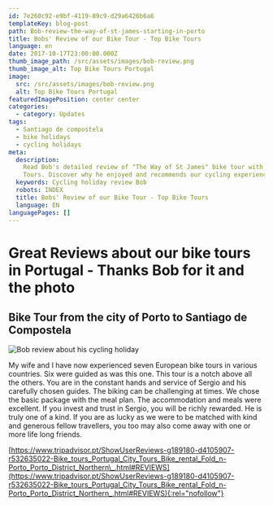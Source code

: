 ```yaml
---
id: 7e260c92-e9bf-4119-89c9-d29a6426b6a6
templateKey: blog-post
path: Bob-review-the-way-of-st-james-starting-in-porto
title: Bobs' Review of our Bike Tour - Top Bike Tours
language: en
date: 2017-10-17T23:00:00.000Z
thumb_image_path: /src/assets/images/bob-review.png
thumb_image_alt: Top Bike Tours Portugal
image:
  src: /src/assets/images/bob-review.png
  alt: Top Bike Tours Portugal
featuredImagePosition: center center
categories:
  - category: Updates
tags:
  - Santiago de compostela
  - bike holidays
  - cycling holidays
meta:
  description:
    Read Bob's detailed review of "The Way of St James" bike tour with Top Bike
    Tours. Discover why he enjoyed and recommends our cycling experience.
  keywords: Cycling holiday review Bob
  robots: INDEX
  title: Bobs' Review of our Bike Tour - Top Bike Tours
  language: EN
languagePages: []
---
```


# Great Reviews about our bike tours in Portugal - Thanks Bob for it and the photo

## Bike Tour from the city of Porto to Santiago de Compostela

![Bob review about his cycling holiday](/src/assets/images/bob-review.png "Bobs' Review of our Bike Tour - Top Bike Tours")

My wife and I have now experienced seven European bike tours in various
countries. Six were guided as was this one. This tour is a notch above all the
others. You are in the constant hands and service of Sergio and his carefully
chosen guides. The biking can be challenging at times. We chose the basic
package with the meal plan. The accommodation and meals were excellent. If you
invest and trust in Sergio, you will be richly rewarded. He is truly one of a
kind. If you are as lucky as we were to be matched with kind and generous fellow
travellers, you too may also come away with one or more life long friends.

[https://www.tripadvisor.pt/ShowUserReviews-g189180-d4105907-r532635022-Bike_tours_Portugal_City_Tours_Bike_rental_Fold_n-Porto_Porto_District_Northern\_.html#REVIEWS](https://www.tripadvisor.pt/ShowUserReviews-g189180-d4105907-r532635022-Bike_tours_Portugal_City_Tours_Bike_rental_Fold_n-Porto_Porto_District_Northern_.html#REVIEWS){:rel="nofollow"}
